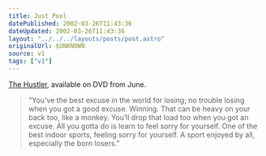 ```yaml
---
title: Just Pool
datePublished: 2002-03-26T11:43:36
dateUpdated: 2002-03-26T11:43:36
layout: "../../../layouts/posts/post.astro"
originalUrl: $UNKNOWN
source: v1
tags: ["v1"]
---
```


[The Hustler][1], available on DVD from June.

> &#8220;You&#8217;ve the best excuse in the world for losing; no trouble losing when you got a good excuse. Winning. That can be heavy on your back too, like a monkey. You&#8217;ll drop that load too when you got an excuse. All you gotta do is learn to feel sorry for yourself. One of the best indoor sports, feeling sorry for yourself. A sport enjoyed by all, especially the born losers.&#8221;

[1]: http://www.amazon.com/exec/obidos/ASIN/B000063US2/ohsky07 "The Hustler on Amazon.com"
